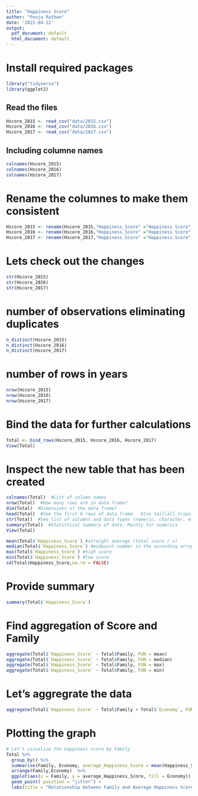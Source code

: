 ```yaml
---
title: "Happiness Score"
author: "Pooja Rathee"
date: '2022-04-12'
output:
  pdf_document: default
  html_document: default
---
```

# Install required packages
```r
library("tidyverse")
library(ggplot2)
```

## Read the files

```r
Hscore_2015 <- read_csv("data/2015.csv")
Hscore_2016 <- read_csv("data/2016.csv")
Hscore_2017 <- read_csv("data/2017.csv")

```

## Including columne names

```r
colnames(Hscore_2015)
colnames(Hscore_2016)
colnames(Hscore_2017)

```
# Rename the columnes to make them consistent
```r
Hscore_2015 <- rename(Hscore_2015,"Happiness_Score" ="Happiness Score","Happiness_Rank" = "Happiness Rank" ,"Economy" = "Economy (GDP per Capita)","Health"="Health (Life Expectancy)","Trust"="Trust (Government Corruption)", "Dystopia_Residual" = "Dystopia Residual") 
Hscore_2016 <- rename(Hscore_2016,"Happiness_Score" ="Happiness Score","Happiness_Rank" = "Happiness Rank","Economy" = "Economy (GDP per Capita)","Health"="Health (Life Expectancy)","Trust"="Trust (Government Corruption)", "Dystopia_Residual" = "Dystopia Residual") 
Hscore_2017 <- rename(Hscore_2017,"Happiness_Score" ="Happiness.Score","Happiness_Rank" = "Happiness.Rank","Lower Confidence Interval" = "Whisker.low","Upper Confidence Interval" = "Whisker.high","Economy" = "Economy..GDP.per.Capita.","Health"="Health..Life.Expectancy.","Trust"="Trust..Government.Corruption.", "Dystopia_Residual" = "Dystopia.Residual") 
```
# Lets check out the changes
```r
str(Hscore_2015)
str(Hscore_2016)
str(Hscore_2017)
```

# number of observations eliminating duplicates
```r
n_distinct(Hscore_2015)
n_distinct(Hscore_2016)
n_distinct(Hscore_2017)

```
# number of rows in years
```r
nrow(Hscore_2015)
nrow(Hscore_2016)
nrow(Hscore_2017)

```

# Bind the data for further calculations
```r
Total <- bind_rows(Hscore_2015, Hscore_2016, Hscore_2017)
View(Total)

```


# Inspect the new table that has been created

```r
colnames(Total)  #List of column names
nrow(Total)  #How many rows are in data frame?
dim(Total)  #Dimensions of the data frame?
head(Total)  #See the first 6 rows of data frame.  Also tail(all_trips)
str(Total)  #See list of columns and data types (numeric, character, etc)
summary(Total)  #Statistical summary of data. Mainly for numerics
View(Total)
```

```r
mean(Total$`Happiness_Score`) #straight average (total score / n)
median(Total$`Happiness_Score`) #midpoint number in the ascending array of score
max(Total$`Happiness_Score`) #high score
min(Total$`Happiness_Score`) #low score
sd(Total$Happiness_Score,na.rm = FALSE)
```
# Provide summary
```r
summary(Total$`Happiness_Score`)
```
# Find aggregation of Score and Family

```r

aggregate(Total$`Happiness_Score` ~ Total$Family, FUN = mean)
aggregate(Total$`Happiness_Score` ~ Total$Family, FUN = median)
aggregate(Total$`Happiness_Score` ~ Total$Family, FUN = max)
aggregate(Total$`Happiness_Score` ~ Total$Family, FUN = min)

```
# Let's aggregrate the data
```r
aggregate(Total$`Happiness_Score` ~ Total$Family + Total$`Economy`, FUN = mean)
```
# Plotting the graph

```r
# Let's visualize the happiness score by Family
Total %>% 
  group_by() %>% 
  summarise(Family, Economy, average_Happiness_Score = mean(Happiness_Score)) %>% 
  arrange(Family,Economy)  %>% 
  ggplot(aes(x = Family, y = average_Happiness_Score, fill = Economy)) +
  geom_point( position = "jitter") +
  labs(title = "Relationship between Family and Average Happiness Score")
```
